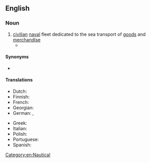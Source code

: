 ==English==

===Noun===
{{en-noun}}

# [[civilian]] [[naval]] fleet dedicated to the sea transport of [[goods]] and [[merchandise]]
#* {{quote-journal|en|date=2021 September 8|author=Dr Joseph Brennan|title=Electric tramways at the heart of our seaside story|journal=RAIL|issue=939|page=57|text=Owing to its location at the entrance to the River Tyne, South Shields was of strategic importance in the Second World War, especially to the '''merchant navy''', and the town was heavily hit by a Luftwaffe strike in October 1941.}}

====Synonyms====
* {{l|en|merchant marine}}

====Translations====
{{trans-top|civilian naval fleet}}
* Dutch: {{t+|nl|handelsvloot|f|m}}
* Finnish: {{t|fi|kauppalaivasto}}
* French: {{t+|fr|marine marchande|f}}
* Georgian: {{t|ka|სავაჭრო ფლოტი}}
* German: {{t+|de|Handelsmarine|f}}, {{t+|de|Handelsflotte|f}}
{{trans-mid}}
* Greek: {{t|el|εμπορικός στόλος}}
* Italian: {{t|it|marina mercantile|f}}
* Polish: {{t|pl|[[flota]] [[handlowy|handlowa]]|f}}
* Portuguese: {{t|pt|marinha mercante|f}}
* Spanish: {{t|es|marina mercante|f}}
{{trans-bottom}}

[[Category:en:Nautical]]